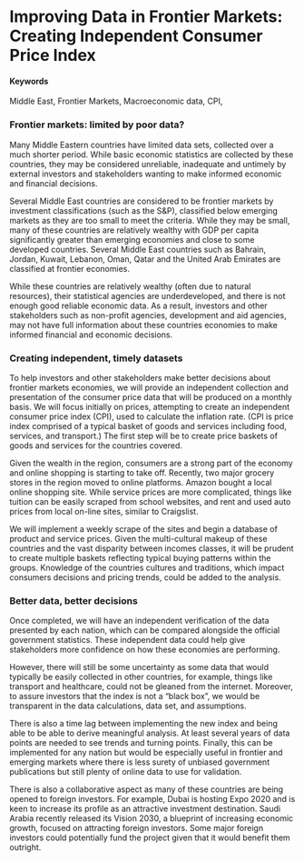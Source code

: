 # Improving Data in Frontier Markets: Creating Independent Consumer Price Index {#reliablemacrodata}

#### Keywords

Middle East, Frontier Markets, Macroeconomic data, CPI,

### Frontier markets: limited by poor data?
Many Middle Eastern countries have limited data sets, collected over a much shorter period. While basic economic statistics are collected by these countries, they may be considered unreliable, inadequate and untimely by external investors and stakeholders wanting to make informed economic and financial decisions. 

Several Middle East countries are considered to be frontier markets by investment classifications (such as the S&P), classified below emerging markets as they are too small to meet the criteria. While they may be small, many of these countries are relatively wealthy with GDP per capita significantly greater than emerging economies and close to some developed countries. Several Middle East countries such as Bahrain, Jordan, Kuwait, Lebanon, Oman, Qatar and the United Arab Emirates are classified at frontier economies. 

While these countries are relatively wealthy (often due to natural resources), their statistical agencies are underdeveloped, and there is not enough good reliable economic data. As a result, investors and other stakeholders such as non-profit agencies, development and aid agencies, may not have full information about these countries economies to make informed financial and economic decisions. 

### Creating independent, timely datasets
To help investors and other stakeholders make better decisions about frontier markets economies, we will provide an independent collection and presentation of the consumer price data that will be produced on a monthly basis.  We will focus initially on prices, attempting to create an independent consumer price index (CPI), used to calculate the inflation rate. (CPI is price index comprised of a typical basket of goods and services including food, services, and transport.) The first step will be to create price baskets of goods and services for the countries covered.

Given the wealth in the region, consumers are a strong part of the economy and online shopping is starting to take off. Recently, two major grocery stores in the region moved to online platforms. Amazon bought a local online shopping site. While service prices are more complicated, things like tuition can be easily scraped from school websites, and rent and used auto prices from local on-line sites, similar to Craigslist.  

We will implement a weekly scrape of the sites and begin a database of product and service prices. Given the multi-cultural makeup of these countries and the vast disparity between incomes classes, it will be prudent to create multiple baskets reflecting typical buying patterns within the groups. Knowledge of the countries cultures and traditions, which impact consumers decisions and pricing trends, could be added to the analysis.  

### Better data, better decisions
Once completed, we will have an independent verification of the data presented by each nation, which can be compared alongside the official government statistics. These independent data could help give stakeholders more confidence on how these economies are performing. 

However, there will still be some uncertainty as some data that would typically be easily collected in other countries, for example, things like transport and healthcare, could not be gleaned from the internet. Moreover, to assure investors that the index is not a "black box", we would be transparent in the data calculations, data set, and assumptions.

There is also a time lag between implementing the new index and being able to be able to derive meaningful analysis. At least several years of data points are needed to see trends and turning points. Finally, this can be implemented for any nation but would be especially useful in frontier and emerging markets where there is less surety of unbiased government publications but still plenty of online data to use for validation.

There is also a collaborative aspect as many of these countries are being opened to foreign investors. For example, Dubai is hosting Expo 2020 and is keen to increase its profile as an attractive investment destination. Saudi Arabia recently released its Vision 2030, a blueprint of increasing economic growth, focused on attracting foreign investors. Some major foreign investors could potentially fund the project given that it would benefit them outright. 
